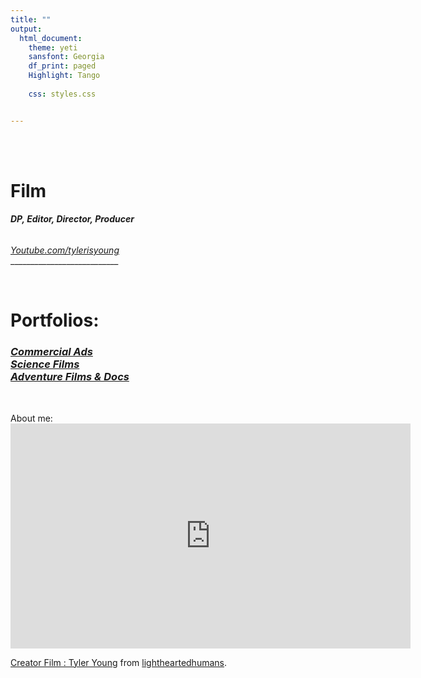 ```yaml
---
title: ""
output:
  html_document:
    theme: yeti
    sansfont: Georgia
    df_print: paged
    Highlight: Tango
    
    css: styles.css


---
```


<br>
<br>

<h1>**Film**</h1>
<h6>***DP, Editor, Director, Producer***</h6>
<h6></h6>
*[Youtube.com/tylerisyoung](https://www.youtube.com/tylerisyoung/?target=_blank)  
*
___________________________

<br>

<h1>
Portfolios:
</h1><h3>
*[Commercial Ads](./Commercial.html)  
[Science Films](./Science.html)  
[Adventure Films & Docs](./AdventureFilms.html)  
*
</h3>

<br>

About me:  
<html>
<iframe src="https://player.vimeo.com/video/418660821" width="640" height="360" frameborder="0" allow="autoplay; fullscreen; picture-in-picture" allowfullscreen></iframe>
<p><a href="https://vimeo.com/418660821">Creator Film : Tyler Young</a> from <a href="https://vimeo.com/lightheartedhumans">lightheartedhumans</a>.</p>
</html>

